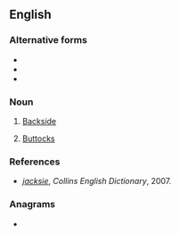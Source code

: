 ==English==

===Alternative forms===
* {{l|en|jacksie}}
* {{l|en|jaxie}}
* {{l|en|jaxy}}

===Noun===
{{en-noun|jacksies}}

# {{lb|en|slang|British}} [[backside|Backside]]
# {{lb|en|slang|British}} [[buttocks|Buttocks]]

===References===
* ''[http://dictionary.reverso.net/english-definitions/jacksie jacksie]'', ''Collins English Dictionary'', 2007.

===Anagrams===
* {{anagrams|en|a=acjksy|Y-jacks}}